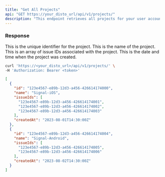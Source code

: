 ```yaml
---
title: "Get All Projects"
api: "GET https://your_disto_url/api/v1/projects/"
description: "This endpoint retrieves all projects for your user account."
---
```


### Response

<ResponseField name="id" type="string">
  This is the unique identifier for the project.
</ResponseField>
<ResponseField name="name" type="string">
  This is the name of the project.
</ResponseField>
<ResponseField name="issueIds" type="array">
  This is an array of issue IDs associated with the project.
</ResponseField>
<ResponseField name="createdAt" type="string">
  This is the date and time when the project was created.
</ResponseField>

<RequestExample>

```bash Example Request
curl 'https://<your_disto_url>/api/v1/projects/' \
-H 'Authorization: Bearer <token>'
```

</RequestExample>

<ResponseExample>

```json Response
[
  {
    "id": "123e4567-e89b-12d3-a456-426614174000",
    "name": "Signal-iOS",
    "issueIds": [
      "123e4567-e89b-12d3-a456-426614174001",
      "123e4567-e89b-12d3-a456-426614174002",
      "123e4567-e89b-12d3-a456-426614174003"
    ],
    "createdAt": "2023-08-01T14:30:00Z"
  },
  {
    "id": "123e4567-e89b-12d3-a456-426614174004",
    "name": "Signal-Android",
    "issueIds": [
      "123e4567-e89b-12d3-a456-426614174005",
      "123e4567-e89b-12d3-a456-426614174006"
    ],
    "createdAt": "2023-08-02T14:30:00Z"
  }
]
```

</ResponseExample>
